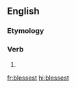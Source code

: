 ==English==

===Etymology===
{{suffix|bless|est|lang=en}}

===Verb===
{{head|en|verb form}}

# {{en-archaic second-person singular of|bless}}

[[fr:blessest]]
[[hi:blessest]]